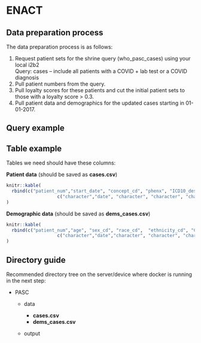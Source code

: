 # ENACT {#sec-enact_data_preparation}

## Data preparation process

The data preparation process is as follows:

1.  Request patient sets for the shrine query (who_pasc_cases) using your local i2b2\
    Query: cases -- include all patients with a COVID + lab test or a COVID diagnosis
2.  Pull patient numbers from the query.
3.  Pull loyalty scores for these patients and cut the initial patient sets to those with a loyalty score \> 0.3.
4.  Pull patient data and demographics for the updated cases starting in 01-01-2017.

## Query example

## Table example

Tables we need should have these columns:

**Patient data** (should be saved as **cases.csv**)

```r
knitr::kable(
  rbind(c("patient_num","start_date", "concept_cd", "phenx", "ICD10_desc"),
                   c("character","date", "character", "character", "character" ))
)
```

**Demographic data** (should be saved as **dems_cases.csv**)

```r
knitr::kable(
  rbind(c("patient_num","age", "sex_cd", "race_cd",  "ethnicity_cd", "CHARLSON_INDEX"),
                   c("character","date","character", "character", "character", "character"))
)
```


## Directory guide

Recommended directory tree on the server/device where docker is running in the next step:

-   PASC

    -   data

        -   **cases.csv**
        -   **dems_cases.csv**

    -   output
